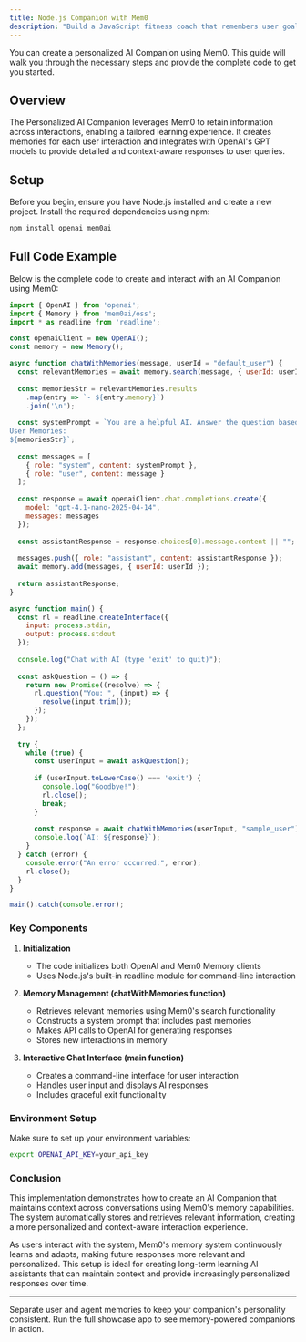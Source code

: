 ```yaml
---
title: Node.js Companion with Mem0
description: "Build a JavaScript fitness coach that remembers user goals run after run."
---
```



You can create a personalized AI Companion using Mem0. This guide will walk you through the necessary steps and provide the complete code to get you started.

## Overview

The Personalized AI Companion leverages Mem0 to retain information across interactions, enabling a tailored learning experience. It creates memories for each user interaction and integrates with OpenAI's GPT models to provide detailed and context-aware responses to user queries.

## Setup

Before you begin, ensure you have Node.js installed and create a new project. Install the required dependencies using npm:

```bash
npm install openai mem0ai
```

## Full Code Example

Below is the complete code to create and interact with an AI Companion using Mem0:

```javascript
import { OpenAI } from 'openai';
import { Memory } from 'mem0ai/oss';
import * as readline from 'readline';

const openaiClient = new OpenAI();
const memory = new Memory();

async function chatWithMemories(message, userId = "default_user") {
  const relevantMemories = await memory.search(message, { userId: userId });
  
  const memoriesStr = relevantMemories.results
    .map(entry => `- ${entry.memory}`)
    .join('\n');
  
  const systemPrompt = `You are a helpful AI. Answer the question based on query and memories.
User Memories:
${memoriesStr}`;
  
  const messages = [
    { role: "system", content: systemPrompt },
    { role: "user", content: message }
  ];
  
  const response = await openaiClient.chat.completions.create({
    model: "gpt-4.1-nano-2025-04-14",
    messages: messages
  });
  
  const assistantResponse = response.choices[0].message.content || "";
  
  messages.push({ role: "assistant", content: assistantResponse });
  await memory.add(messages, { userId: userId });
  
  return assistantResponse;
}

async function main() {
  const rl = readline.createInterface({
    input: process.stdin,
    output: process.stdout
  });
  
  console.log("Chat with AI (type 'exit' to quit)");
  
  const askQuestion = () => {
    return new Promise((resolve) => {
      rl.question("You: ", (input) => {
        resolve(input.trim());
      });
    });
  };
  
  try {
    while (true) {
      const userInput = await askQuestion();
      
      if (userInput.toLowerCase() === 'exit') {
        console.log("Goodbye!");
        rl.close();
        break;
      }
      
      const response = await chatWithMemories(userInput, "sample_user");
      console.log(`AI: ${response}`);
    }
  } catch (error) {
    console.error("An error occurred:", error);
    rl.close();
  }
}

main().catch(console.error);
```

### Key Components

1. **Initialization**
   - The code initializes both OpenAI and Mem0 Memory clients
   - Uses Node.js's built-in readline module for command-line interaction

2. **Memory Management (chatWithMemories function)**
   - Retrieves relevant memories using Mem0's search functionality
   - Constructs a system prompt that includes past memories
   - Makes API calls to OpenAI for generating responses
   - Stores new interactions in memory

3. **Interactive Chat Interface (main function)**
   - Creates a command-line interface for user interaction
   - Handles user input and displays AI responses
   - Includes graceful exit functionality

### Environment Setup

Make sure to set up your environment variables:
```bash
export OPENAI_API_KEY=your_api_key
```

### Conclusion

This implementation demonstrates how to create an AI Companion that maintains context across conversations using Mem0's memory capabilities. The system automatically stores and retrieves relevant information, creating a more personalized and context-aware interaction experience.

As users interact with the system, Mem0's memory system continuously learns and adapts, making future responses more relevant and personalized. This setup is ideal for creating long-term learning AI assistants that can maintain context and provide increasingly personalized responses over time.

---

<CardGroup cols={2}>
  <Card title="Build AI with Personality" icon="sparkles" href="/cookbooks/essentials/building-ai-with-personality">
    Separate user and agent memories to keep your companion's personality consistent.
  </Card>
  <Card title="Quickstart Demo with Mem0" icon="rocket" href="/cookbooks/companions/quickstart-demo">
    Run the full showcase app to see memory-powered companions in action.
  </Card>
</CardGroup>
